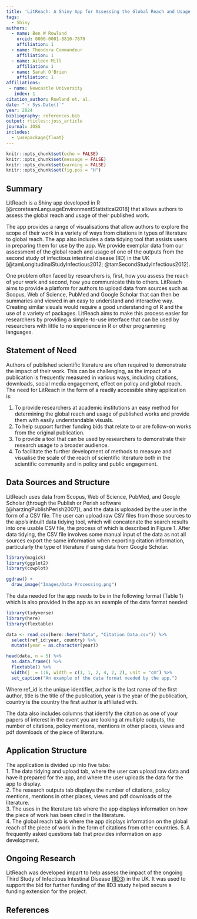 ```yaml
---
title: 'LitReach: A Shiny App for Assessing the Global Reach and Usage of Published Work'
tags:
  - Shiny
authors:
  - name: Ben W Rowland
    orcid: 0000-0001-8810-7870
    affiliation: 1 
  - name: Theodora Commandeur
    affiliation: 1
  - name: Aileen Mill
    affiliation: 1
  - name: Sarah O'Brien
    affiliation: 1
affiliations:
 - name: Newcastle University
   index: 1
citation_author: Rowland et. al.
date: "`r Sys.Date()`"
year: 2024
bibliography: references.bib
output: rticles::joss_article
journal: JOSS
includes:
  - \usepackage{float}
---
```


```r
knitr::opts_chunk$set(echo = FALSE)
knitr::opts_chunk$set(message = FALSE)
knitr::opts_chunk$set(warning = FALSE)
knitr::opts_chunk$set(fig.pos = "H")

```

## Summary

LitReach is a Shiny app developed in R [@rcoreteamLanguageEnvironmentStatistical2018] that allows authors to assess the global reach and usage of their published work.

The app provides a range of visualisations that allow authors to explore the scope of their work in a variety of ways from citations in types of literature to global reach. The app also includes a data tidying tool that assists users in preparing them for use by the app. We provide exemplar data from our assessment of the global reach and usage of one of the outputs from the second study of infectious intestinal disease (IID) in the UK [@tamLongitudinalStudyInfectious2012; @tamSecondStudyInfectious2012]. 

One problem often faced by researchers is, first, how you assess the reach of your work and second, how you communicate this to others. LitReach aims to provide a platform for authors to upload data from sources such as Scopus, Web of Science, PubMed and Google Scholar that can then be summaries and viewed in an easy to understand and interactive way. Creating similar visuals would require a good understanding of R and the use of a variety of packages. LitReach aims to make this process easier for researchers by providing a simple-to-use interface that can be used by researchers with little to no experience in R or other programming languages.

## Statement of Need

Authors of published scientific literature are often required to demonstrate the impact of their work. This can be challenging, as the impact of a publication is frequently measured in various ways, including citations, downloads, social media engagement, effect on policy and global reach. The need for LitReach in the form of a readily accessible shiny application is:

1. To provide researchers at academic institutions an easy method for determining the global reach and usage of published works and provide them with easily understandable visuals.
2. To help support further funding bids that relate to or are follow-on works from the original publication.
3. To provide a tool that can be used by researchers to demonstrate their research usage to a broader audience.
4. To facilitate the further development of methods to measure and visualise the scale of the reach of scientific literature both in the scientific community and in policy and public engagement.

## Data Sources and Structure

LitReach uses data from Scopus, Web of Science, PubMed, and Google Scholar (through the Publish or Perish software [@harzingPublishPerish2007]), and the data is uploaded by the user in the form of a CSV file. The user can upload raw CSV files from those sources to the app's inbuilt data tidying tool, which will concatenate the search results into one usable CSV file, the process of which is described in Figure 1. After data tidying, the CSV file involves some manual input of the data as not all sources export the same information when exporting citation information, particularly the type of literature if using data from Google Scholar.    

```r
library(magick)
library(ggplot2)
library(cowplot)

ggdraw() +
  draw_image("Images/Data Processing.png") 

```

The data needed for the app needs to be in the following format (Table 1) which is also provided in the app as an example of the data format needed:

```r
library(tidyverse)
library(here)
library(flextable)

data <- read_csv(here::here("Data", "Citation Data.csv")) %>% 
  select(ref_id:year, country) %>% 
  mutate(year = as.character(year))

head(data, n = 5) %>%
  as.data.frame() %>% 
  flextable() %>% 
  width(j  = 1:6, width = c(1, 1, 2, 4, 2, 2), unit = "cm") %>% 
  set_caption("An example of the data format needed by the app.")

```

Where ref_id is the unique identifier, author is the last name of the first author, title is the title of the publication, year is the year of the publication, country is the country the first author is affiliated with. 

The data also includes columns that identify the citation as one of your papers of interest in the event you are looking at multiple outputs, the number of citations, policy mentions, mentions in other places, views and pdf downloads of the piece of literature. 

## Application Structure

The application is divided up into five tabs:  
1. The data tidying and upload tab, where the user can upload raw data and have it prepared for the app, and where the user uploads the data for the app to display.  
2. The research outputs tab displays the number of citations, policy mentions, mentions in other places, views and pdf downloads of the literature.  
3. The uses in the literature tab where the app displays information on how the piece of work has been cited in the literature.  
4. The global reach tab is where the app displays information on the global reach of the piece of work in the form of citations from other countries.
5. A frequently asked questions tab that provides information on app development. 
  

## Ongoing Research

LitReach was developed impart to help assess the impact of the ongoing Third Study of Infectious Intestinal Disease [(IID3)](https://www.food.gov.uk/research/foodborne-pathogens/the-third-study-of-infectious-intestinal-disease-in-the-uk-iid3) in the UK. It was used to support the bid for further funding of the IID3 study helped secure a funding extension for the project. 

## References